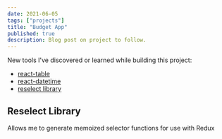 ```yaml
---
date: 2021-06-05
tags: ["projects"]
title: "Budget App"
published: true
description: Blog post on project to follow.
---
```


New tools I've discovered or learned while building this project:
- [react-table](https://react-table.tanstack.com/)
- [react-datetime](https://github.com/arqex/react-datetime)
- [reselect library](https://redux.js.org/tutorials/fundamentals/part-7-standard-patterns#memoized-selectors)

## Reselect Library
Allows me to generate memoized selector functions for use with Redux